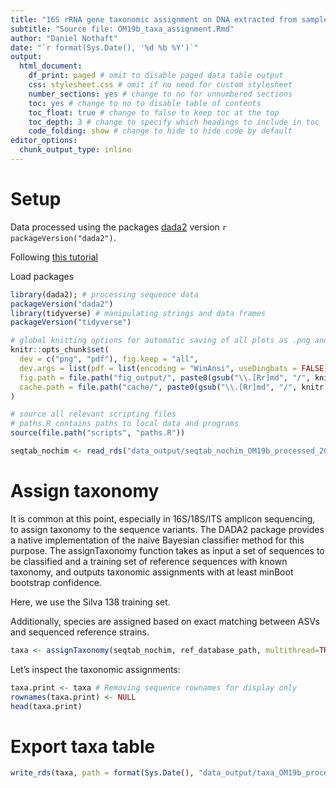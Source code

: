 ```yaml
---
title: "16S rRNA gene taxonomic assignment on DNA extracted from samples obtained in Oman in 2019 (re-sequence)"
subtitle: "Source file: OM19b_taxa_assignment.Rmd"
author: "Daniel Nothaft"
date: "`r format(Sys.Date(), '%d %b %Y')`"
output:
  html_document: 
    df_print: paged # omit to disable paged data table output
    css: stylesheet.css # omit if no need for custom stylesheet
    number_sections: yes # change to no for unnumbered sections
    toc: yes # change to no to disable table of contents
    toc_float: true # change to false to keep toc at the top
    toc_depth: 3 # change to specify which headings to include in toc
    code_folding: show # change to hide to hide code by default
editor_options:
  chunk_output_type: inline
---
```


# Setup

Data processed using the packages [dada2](https://benjjneb.github.io/dada2/index.html) version `r packageVersion("dada2")`.

Following [this tutorial](https://benjjneb.github.io/dada2/tutorial.html)

Load packages
```r
library(dada2); # processing sequence data
packageVersion("dada2")
library(tidyverse) # manipulating strings and data frames
packageVersion("tidyverse")

# global knitting options for automatic saving of all plots as .png and .pdf. Also sets cache directory.
knitr::opts_chunk$set(
  dev = c("png", "pdf"), fig.keep = "all",
  dev.args = list(pdf = list(encoding = "WinAnsi", useDingbats = FALSE)),
  fig.path = file.path("fig_output/", paste0(gsub("\\.[Rr]md", "/", knitr::current_input()))),
  cache.path = file.path("cache/", paste0(gsub("\\.[Rr]md", "/", knitr::current_input())))
)
```

```r
# source all relevant scripting files
# paths.R contains paths to local data and programs
source(file.path("scripts", "paths.R"))
```

```r
seqtab_nochim <- read_rds("data_output/seqtab_nochim_OM19b_processed_20200929.rds")
```

# Assign taxonomy
It is common at this point, especially in 16S/18S/ITS amplicon sequencing, to assign taxonomy to the sequence variants. The DADA2 package provides a native implementation of the naive Bayesian classifier method for this purpose. The assignTaxonomy function takes as input a set of sequences to be classified and a training set of reference sequences with known taxonomy, and outputs taxonomic assignments with at least minBoot bootstrap confidence.

Here, we use the Silva 138 training set.

Additionally, species are assigned based on exact matching between ASVs and sequenced reference strains.
```r
taxa <- assignTaxonomy(seqtab_nochim, ref_database_path, multithread=TRUE) %>% addSpecies(ref_database_species_path)
```


Let’s inspect the taxonomic assignments:
```r
taxa.print <- taxa # Removing sequence rownames for display only
rownames(taxa.print) <- NULL
head(taxa.print)
```

# Export taxa table
```r
write_rds(taxa, path = format(Sys.Date(), "data_output/taxa_OM19b_processed_%Y%m%d.rds"), compress = "gz")
```